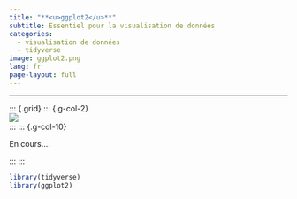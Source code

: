 ```yaml
---
title: "**<u>ggplot2</u>**"
subtitle: Essentiel pour la visualisation de données 
categories:
  - visualisation de données
  - tidyverse
image: ggplot2.png
lang: fr
page-layout: full
---
```


----------------------

::: {.grid}
::: {.g-col-2}
<div style="margin-top: auto;"><a href="rvest.qmd">![](ggplot2.png)</a></div>
:::
::: {.g-col-10}
<div style="margin-top: auto;"><p class="card-text">En cours....


</div>
:::
:::




```r
library(tidyverse)
library(ggplot2)
```
